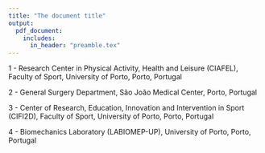 ```yaml
---
title: "The document title"
output: 
  pdf_document:
    includes:
      in_header: "preamble.tex"
---
```


\begin{center}
Lucas Veras$^1$, Florêncio Diniz-Sousa$^1$, Giorjines Boppre$^1$, Vítor Devezas$^2$, Hugo Santos-Sousa$^2$, John Preto$^2$, João Paulo Vilas-Boas$^{3,4}$, Leandro Machado$^{3,4}$, José Oliveira$^1$, Hélder Fonseca$^1$
\end{center}

\bigskip

1 - Research Center in Physical Activity, Health and Leisure (CIAFEL), Faculty of Sport, University of Porto, Porto, Portugal

2 - General Surgery Department, São João Medical Center, Porto, Portugal

3 - Center of Research, Education, Innovation and Intervention in Sport (CIFI2D), Faculty of Sport, University of Porto, Porto, Portugal

4 - Biomechanics Laboratory (LABIOMEP-UP), University of Porto, Porto, Portugal
